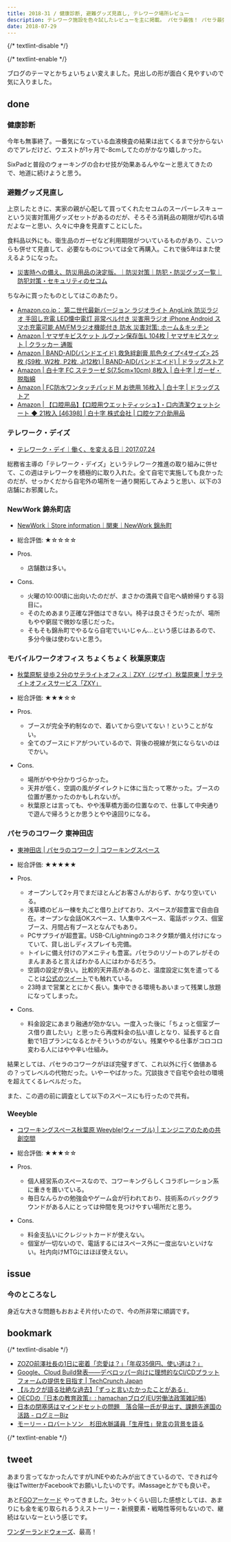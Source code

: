 ```yaml
---
title: 2018-31 / 健康診断, 避難グッズ見直し, テレワーク場所レビュー
description: テレワーク施設を色々試したレビューを主に掲載。 パセラ最強！ パセラ最強！
date: 2018-07-29
---
```


{/* textlint-disable */}


{/* textlint-enable */}

ブログのテーマとかちょいちょい変えました。見出しの形が面白く見やすいので気に入りました。

## done

###  健康診断

今年も無事終了。一番気になっている血液検査の結果は出てくるまで分からないのでアレだけど、ウエストが1ヶ月で-8cmしてたのがかなり嬉しかった。

SixPadと普段のウォーキングの合わせ技が効果あるんやなーと思えてきたので、地道に続けようと思う。

###  避難グッズ見直し

上京したときに、実家の親が心配して買ってくれたセコムのスーパーレスキューという災害対策用グッズセットがあるのだが、そろそろ消耗品の期限が切れる頃だよなーと思い、久々に中身を見直すことにした。

食料品以外にも、衛生品のガーゼなど利用期限がついているものがあり、こいつらも併せて見直して、必要なものについては全て再購入。これで後5年はまた使えるようになった。

- [災害時への備え、防災用品の決定版。｜防災対策｜防犯・防災グッズ一覧｜防犯対策・セキュリティのセコム](https://www.secom.co.jp/homesecurity/goods/rescue.html)

ちなみに買ったものとしてはこのあたり。

- [Amazon.co.jp： 第二世代最新バージョン ラジオライト AngLink 防災ラジオ 手回し充電 LED懐中電灯 非常ベル付き 災害用ラジオ iPhone Android スマホ充電可能 AM/FMラジオ機能付き 防水 災害対策: ホーム＆キッチン](https://www.amazon.co.jp/dp/B01M24AZ3V)
- [Amazon | ヤマザキビスケット ルヴァン保存缶L 104枚 | ヤマザキビスケット | クラッカー 通販](https://www.amazon.co.jp/dp/B01NGYMMPF)
- [Amazon | BAND-AID(バンドエイド) 救急絆創膏 肌色タイプ&lt;4サイズ&gt; 25枚 (S9枚, W2枚, P2枚, Jr12枚) | BAND-AID(バンドエイド) | ドラッグストア](https://www.amazon.co.jp/dp/B000FQNKEM)
- [Amazon | 白十字 FC ステラーゼ S(7.5cm×10cm) 8枚入 | 白十字 | ガーゼ・脱脂綿](https://www.amazon.co.jp/dp/B0012VVDWU)
- [Amazon | FC防水ワンタッチパッド M お徳用 16枚入 | 白十字 | ドラッグストア](https://www.amazon.co.jp/dp/B00KCGZI4K)
- [Amazon | 【口腔用品】【口腔用ウエットティッシュ】・口内清潔ウェットシート ◆ 21枚入 [46398] | 白十字 株式会社 | 口腔ケア介助用品](https://www.amazon.co.jp/dp/B00H7Y0UP2)

###  テレワーク・デイズ

- [テレワーク・デイ｜働く、を変える日｜2017.07.24](http://teleworkgekkan.org/day0724/)

総務省主導の「テレワーク・デイズ」というテレワーク推進の取り組みに併せて、この週はテレワークを積極的に取り入れた。全て自宅で実施しても良かったのだが、せっかくだから自宅外の場所を一通り開拓してみようと思い、以下の3店舗にお邪魔した。

### NewWork 錦糸町店

- [NewWork｜Store information｜関東｜NewWork 錦糸町](https://www.newwork109.com/post/store/483)

- 総合評価: ★☆☆☆☆
- Pros.
  - 店舗数は多い。
- Cons.
  - 火曜の10:00頃に出向いたのだが、まさかの満員で自宅へ蜻蛉帰りする羽目に。
  - そのためあまり正確な評価はできない。椅子は良さそうだったが、場所もやや窮屈で微妙な感じだった。
  - そもそも錦糸町でやるなら自宅でいいじゃん...という感じはあるので、多分今後は使わないと思う。

### モバイルワークオフィス ちょくちょく 秋葉原東店

- [秋葉原駅 徒歩２分のサテライトオフィス｜ZXY（ジザイ）秋葉原東 | サテライトオフィスサービス「ZXY」](https://zxy.work/location/akihabara-higashi/)

- 総合評価: ★★★☆☆
- Pros.
  - ブースが完全予約制なので、着いてから空いてない！ということがない。
  - 全てのブースにドアがついているので、背後の視線が気にならないのはでかい。
- Cons.
  - 場所がやや分かりづらかった。
  - 天井が低く、空調の風がダイレクトに体に当たって寒かった。ブースの位置が悪かったのかもしれないが。
  - 秋葉原とは言っても、やや浅草橋方面の位置なので、仕事して中央通りで遊んで帰ろうとか思うとやや遠回りになる。

### パセラのコワーク 東神田店

- [東神田店 | パセラのコワーク | コワーキングスペース](https://www.pasela.co.jp/images/coworking/higashi-kanda/index/main_vs.png)

- 総合評価: ★★★★★
- Pros.
  - オープンして2ヶ月でまだほとんどお客さんがおらず、かなり空いている。
  - 浅草橋のビル一棟を丸ごと借り上げており、スペースが超豊富で自由自在。オープンな会話OKスペース、1人集中スペース、電話ボックス、個室ブース、月間占有ブースとなんでもあり。
  - PCサプライが超豊富。USB-C/Lightningのコネクタ類が備え付けになっていて、貸し出しディスプレイも完備。
  - トイレに備え付けのアメニティも豊富。パセラのリゾートのアレがそのまんまあると言えばわかる人にはわかるだろう。
  - 空調の設定が良い。比較的天井高があるのと、温度設定に気を遣ってることは[公式のツイート](https://twitter.com/pasela_cowork/status/1018456771671871488)でも触れている。
  - 23時まで営業ととにかく長い。集中できる環境もあいまって残業し放題になってしまった。
- Cons.
  - 料金設定にあまり融通が効かない。一度入った後に「ちょっと個室ブース借り直したい」と思ったら再度料金の払い直しとなり、延長すると自動で1日プランになるとかそういうのがない。残業ややる仕事がコロコロ変わる人にはやや辛い仕組み。

結果としては、パセラのコワークがほぼ完璧すぎて、これ以外に行く価値あるの？ってレベルの代物だった。いやーやばかった。冗談抜きで自宅や会社の環境を超えてくるレベルだった。

また、この週の前に調査として以下のスペースにも行ったので共有。

### Weeyble

- [コワーキングスペース秋葉原 Weeyble(ウィーブル) | エンジニアのための共創空間](https://weeyble.com/wp-content/uploads/revslider/coworking_slider140/coworking_slider1_1.jpg)

- 総合評価: ★★★☆☆
- Pros.
  - 個人経営系のスペースなので、コワーキングらしくコラボレーション系に重きを置いている。
  - 毎日なんらかの勉強会やゲーム会が行われており、技術系のバックグラウンドがある人にとっては仲間を見つけやすい場所だと思う。
- Cons.
  - 料金支払いにクレジットカードが使えない。
  - 個室が一切ないので、電話するにはスペース外に一度出ないといけない。社内向けMTGにはほぼ使えない。


## issue

###  今のところなし

身近な大きな問題もおおよそ片付いたので、今の所非常に順調です。

## bookmark

{/* textlint-disable */}

- [ZOZO前澤社長の1日に密着「恋愛は？」「年収35億円、使い道は？」](https://withnews.jp/article/f0180724002qq000000000000000W09d10701qq000017476A)
- [Google、Cloud Build発表――デベロッパー向けに理想的なCI/CDプラットフォームの提供を目指す | TechCrunch Japan](https://jp.techcrunch.com/2018/07/25/2018-07-24-google-announces-cloud-build-its-new-continuous-integration-continuous-delivery-platform/)
- [【ルカクが語る壮絶な過去】「ずっと言いたかったことがある」](https://premierleaguepub.jp/?p=4637)
- [OECDの『日本の教育政策』: hamachanブログ(EU労働法政策雑記帳)](http://eulabourlaw.cocolog-nifty.com/blog/2018/07/oecd-ef9c.html)
- [日本の閉塞感はマインドセットの問題　落合陽一氏が見出す、課題先進国の活路 - ログミーBiz](https://logmi.jp/business/articles/300068)
- [モーリー・ロバートソン　杉田水脈議員「生産性」発言の背景を語る](https://miyearnzzlabo.com/archives/51590)

{/* textlint-enable */}

## tweet

あまり言ってなかったんですがLINEやめたみが出てきているので、できれば今後はTwitterかFacebookでお願いしたいのです。iMassageとかでも良いぞ。

<X url="https://twitter.com/legnoh/status/1023390827333046272" />

あと[FGOアーケード](https://arcade.fate-go.jp) やってきました。3セットくらい回した感想としては、あまりにも金を毟り取られるうえストーリー・新規要素・戦略性等何もないので、継続はないなーという感じです。

[ワンダーランドウォーズ](https://wonder.sega.jp)、最高！

<X url="https://twitter.com/legnoh/status/1022786118868119552" />
